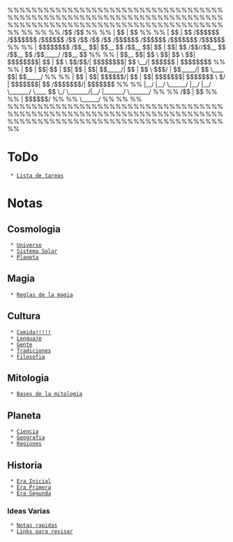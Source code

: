 %%%%%%%%%%%%%%%%%%%%%%%%%%%%%%%%%%%%%%%%%%%%%%%%%%%%%%%%%%%%%%%%%%%%%%%%%%%%%%%%%%%%%%%%%%%%%%%%%%%%%%%%%%%%%%
%%                                                                                                          %%
%%   /$$   /$$                                                                                              %%
%%  | $$  | $$                                                                                              %%
%%  | $$  | $$  /$$$$$$  /$$$$$$$   /$$$$$$  /$$   /$$ /$$    /$$ /$$$$$$   /$$$$$$   /$$$$$$$  /$$$$$$     %%
%%  | $$$$$$$$ /$$__  $$| $$__  $$ /$$__  $$| $$  | $$|  $$  /$$//$$__  $$ /$$__  $$ /$$_____/ /$$__  $$    %%
%%  | $$__  $$| $$  \ $$| $$  \ $$| $$$$$$$$| $$  | $$ \  $$/$$/| $$$$$$$$| $$  \__/|  $$$$$$ | $$$$$$$$    %%
%%  | $$  | $$| $$  | $$| $$  | $$| $$_____/| $$  | $$  \  $$$/ | $$_____/| $$       \____  $$| $$_____/    %%
%%  | $$  | $$|  $$$$$$/| $$  | $$|  $$$$$$$|  $$$$$$$   \  $/  |  $$$$$$$| $$       /$$$$$$$/|  $$$$$$$    %%
%%  |__/  |__/ \______/ |__/  |__/ \_______/ \____  $$    \_/    \_______/|__/      |_______/  \_______/    %%
%%                                           /$$  | $$                                                      %%
%%                                          |  $$$$$$/                                                      %%
%%                                           \______/                                                       %%
%%                                                                                                          %%
%%%%%%%%%%%%%%%%%%%%%%%%%%%%%%%%%%%%%%%%%%%%%%%%%%%%%%%%%%%%%%%%%%%%%%%%%%%%%%%%%%%%%%%%%%%%%%%%%%%%%%%%%%%%%%

= ToDo =
  * [[ToDo|Lista de tareas]]

= Notas =

== Cosmologia ==
  * [[cosmologia/universo|Universo]]
  * [[cosmologia/sistema_solar|Sistema Solar]]
  * [[cosmologia/planeta|Planeta]]

== Magia ==
  * [[magia/reglas|Reglas de la magia]]

== Cultura ==
  * [[cultura/comida|Comida!!!!!]]
  * [[cultura/lenguaje|Lenguaje]]
  * [[cultura/gente|Gente]]
  * [[cultura/tradiciones|Tradiciones]]
  * [[cultura/filosofia|Filosofia]]

== Mitologia ==
  * [[mitologia/bases|Bases de la mitologia]]

== Planeta ==
  * [[planeta/ciencia|Ciencia]]
  * [[planeta/geografia|Geografia]]
  * [[planeta/regiones|Regiones]]

== Historia ==
  * [[historia/era0|Era Inicial]]
  * [[historia/era1|Era Primera]]
  * [[historia/era2|Era Segunda]]

=== Ideas Varias ===
  * [[notas/notas_rapidas|Notas rapidas]]
  * [[notas/links|Links para revisar]]
